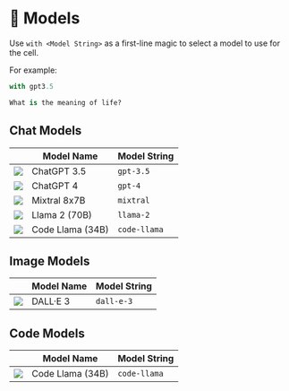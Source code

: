# 🤖 Models

Use `with <Model String>` as a first-line magic to select a model to use for the cell.

For example:

```python
with gpt3.5

What is the meaning of life?
```

## Chat Models

|                                                                                                                                            | Model Name       | Model String |
| ------------------------------------------------------------------------------------------------------------------------------------------ | ---------------- | ------------ |
| ![](https://raw.githubusercontent.com/Git-of-Thoughts/GotHub-JupyterHub-Home/main/.local/share/jupyter/kernels/chatgpt-3.5/logo-32x32.png) | ChatGPT 3.5      | `gpt-3.5`    |
| ![](https://raw.githubusercontent.com/Git-of-Thoughts/GotHub-JupyterHub-Home/main/.local/share/jupyter/kernels/chatgpt-3.5/logo-32x32.png) | ChatGPT 4        | `gpt-4`      |
| ![](https://raw.githubusercontent.com/Git-of-Thoughts/GotHub-JupyterHub-Home/main/.local/share/jupyter/kernels/mixtral/logo-32x32.png)     | Mixtral 8x7B     | `mixtral`    |
| ![](https://raw.githubusercontent.com/Git-of-Thoughts/GotHub-JupyterHub-Home/main/.local/share/jupyter/kernels/llama-2/logo-32x32.png)     | Llama 2 (70B)    | `llama-2`    |
| ![](https://raw.githubusercontent.com/Git-of-Thoughts/GotHub-JupyterHub-Home/main/.local/share/jupyter/kernels/code-llama/logo-32x32.png)  | Code Llama (34B) | `code-llama` |

## Image Models

|                                                                                                                                         | Model Name | Model String |
| --------------------------------------------------------------------------------------------------------------------------------------- | ---------- | ------------ |
| ![](https://raw.githubusercontent.com/Git-of-Thoughts/GotHub-JupyterHub-Home/main/.local/share/jupyter/kernels/dall-e-3/logo-32x32.png) | DALL·E 3   | `dall-e-3`   |

## Code Models

|                                                                                                                                           | Model Name       | Model String |
| ----------------------------------------------------------------------------------------------------------------------------------------- | ---------------- | ------------ |
| ![](https://raw.githubusercontent.com/Git-of-Thoughts/GotHub-JupyterHub-Home/main/.local/share/jupyter/kernels/code-llama/logo-32x32.png) | Code Llama (34B) | `code-llama` |
